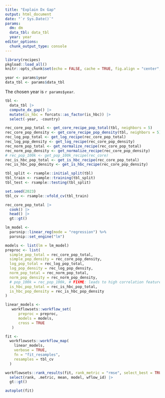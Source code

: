 ```yaml
---
title: "Explain Dx Gap"
output: html_document
date: "`r Sys.Date()`"
params:
  dm: dm
  data_tbl: data_tbl
  year: year
editor_options: 
  chunk_output_type: console
---
```


```r
library(recipes)
pkgload::load_all()
knitr::opts_chunk$set(echo = FALSE, cache = TRUE, fig.align = "center", message = FALSE, warning = FALSE)
```

```r
year <- params$year
data_tbl <- params$data_tbl
```

The chosen year is `r params$year`.

```r
tbl <- 
  data_tbl |> 
  compute_dx_gap() |> 
  mutate(is_hbc = forcats::as_factor(is_hbc)) |> 
  select(-year, -country)
```

```r
rec_core_pop_total <- get_core_recipe_pop_total(tbl, neighbors = 5)
rec_core_pop_density <- get_core_recipe_pop_density(tbl, neighbors = 5)
rec_log_pop_total <- get_log_recipe(rec_core_pop_total)
rec_log_pop_density <- get_log_recipe(rec_core_pop_density)
rec_norm_pop_total <- get_normalize_recipe(rec_core_pop_total)
rec_norm_pop_density <- get_normalize_recipe(rec_core_pop_density)
# rec_pop_100k <- get_pop_100k_recipe(rec_core)
rec_is_hbc_pop_total <- get_is_hbc_recipe(rec_core_pop_total)
rec_is_hbc_pop_density <- get_is_hbc_recipe(rec_core_pop_density)
```

```r
tbl_split <- rsample::initial_split(tbl)
tbl_train <- rsample::training(tbl_split)
tbl_test <- rsample::testing(tbl_split)
```

```r
set.seed(2023)
tbl_cv <- rsample::vfold_cv(tbl_train)
```

```r
rec_core_pop_total |> 
  cook() |> 
  head() |> 
  gt::gt()
```

```r
lm_model <-
  parsnip::linear_reg(mode = "regression") %>%
  parsnip::set_engine("lm")
```

```r
models <- list(lm = lm_model)
preproc <- list(
  simple_pop_total = rec_core_pop_total,
  simple_pop_density = rec_core_pop_density,
  log_pop_total = rec_log_pop_total,
  log_pop_density = rec_log_pop_density,
  norm_pop_total = rec_norm_pop_total,
  norm_pop_density = rec_norm_pop_density,
  # pop_100k = rec_pop_100k, # FIXME: leads to high correlation features
  is_hbc_pop_total = rec_is_hbc_pop_total,
  is_hbc_pop_density = rec_is_hbc_pop_density
)
```

```r
linear_models <- 
   workflowsets::workflow_set(
      preproc = preproc,
      models = models,
      cross = TRUE
   )
```

```r
fit <- 
  workflowsets::workflow_map(
    linear_models, 
    verbose = TRUE,
    fn = "fit_resamples",
    resamples = tbl_cv
  ) 
```

```r
workflowsets::rank_results(fit, rank_metric = "rmse", select_best = TRUE) |> 
  select(rank, .metric, mean, model, wflow_id) |> 
  gt::gt()
```

```r
autoplot(fit)
```
